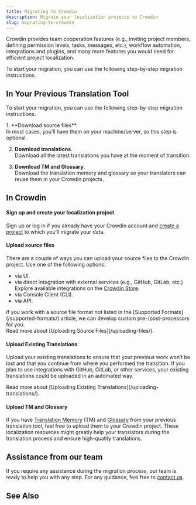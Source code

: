 ```yaml
---
title: Migrating to Crowdin
description: Migrate your localization projects to Crowdin
slug: migrating-to-crowdin
---
```



Crowdin provides team cooperation features (e.g., inviting project members, defining permission levels, tasks, messages, etc.), workflow automation, integrations and plugins, and many more features you would need for efficient project localization.

To start your migration, you can use the following step-by-step migration instructions.

## In Your Previous Translation Tool

To start your migration, you can use the following step-by-step migration instructions.

<Steps>
  1. **Download source files**.<br/>
  In most cases, you’ll have them on your machine/server, so this step is optional.

  2. **Download translations**.<br/>
  Download all the latest translations you have at the moment of transition.

  3. **Download TM and Glossary**.<br/>
  Download the translation memory and glossary so your translators can reuse them in your Crowdin projects.
</Steps>

## In Crowdin

#### Sign up and create your localization project

Sign up or log in if you already have your Crowdin account and [create a project](/creating-project/) to which you’ll migrate your data.

#### Upload source files

There are a couple of ways you can upload your source files to the Crowdin project. Use one of the following options:

* via UI.
* via direct integration with external services (e.g., GitHub, GitLab, etc.) Explore available integrations on the [Crowdin Store](https://store.crowdin.com/).
* via Console Client (CLI).
* via API.

<Aside>
  If you work with a source file format not listed in the [Supported Formats](/supported-formats/) article, we can develop custom pre-/post-processors for you.
</Aside>

<ReadMore>
  Read more about [Uploading Source Files](/uploading-files/).
</ReadMore>

#### Upload Existing Translations

Upload your existing translations to ensure that your previous work won’t be lost and that you continue from where you performed the transition. If you plan to use integrations with GitHub, GitLab, or other services, your existing translations could be uploaded in an automated way.

<ReadMore>
  Read more about [Uploading Existing Translations](/uploading-translations/).
</ReadMore>

#### Upload TM and Glossary

If you have [Translation Memory](/translation-memory/) (TM) and [Glossary](/glossary/) from your previous translation tool, feel free to upload them to your Crowdin project. These localization resources might greatly help your translators during the translation process and ensure high-quality translations.

## Assistance from our team

If you require any assistance during the migration process, our team is ready to help you with any step. For any guidance, feel free to [contact us](https://crowdin.com/contacts).

## See Also

<CardGrid>
  <LinkCard
    title="For Managers"
    description="Read our quick guide for a seamless localization setup."
    href="/for-managers/"
  />

  <LinkCard
    title="Migrating to Crowdin Enterprise"
    description="Learn how to migrate your projects from Crowdin to Crowdin Enterprise."
    href="/enterprise/migrating-to-crowdin-enterprise/#from-crowdin"
  />
</CardGrid>
